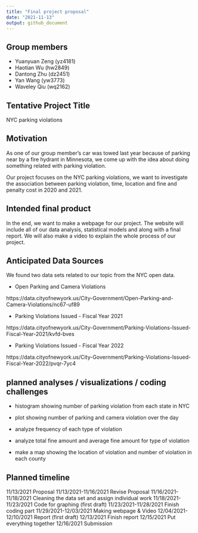 ```yaml
---
title: "Final project proposal"
date: "2021-11-13"
output: github_document
---
```

## Group members

* Yuanyuan Zeng (yz4181)
* Haotian Wu (hw2849)
* Dantong Zhu (dz2451)
* Yan Wang (yw3773)
* Waveley Qiu (wq2162)

## Tentative Project Title

NYC parking violations

## Motivation

As one of our group member's car was towed last year because of parking near by a fire hydrant in Minnesota, we come up with the idea about doing something related with parking violation.

Our project focuses on the NYC parking violations, we want to investigate the association between parking violation, time, location and fine and penalty cost in 2020 and 2021.

## Intended final product

In the end, we want to make a webpage for our project. The website will include all of our data analysis, statistical models and along with a final report. We will also make a video to explain the whole process of our project.

## Anticipated Data Sources

We found two data sets related to our topic from the NYC open data.

* Open Parking and Camera Violations

https://data.cityofnewyork.us/City-Government/Open-Parking-and-Camera-Violations/nc67-uf89

* Parking Violations Issued - Fiscal Year 2021

https://data.cityofnewyork.us/City-Government/Parking-Violations-Issued-Fiscal-Year-2021/kvfd-bves

* Parking Violations Issued - Fiscal Year 2022

https://data.cityofnewyork.us/City-Government/Parking-Violations-Issued-Fiscal-Year-2022/pvqr-7yc4

## planned analyses / visualizations / coding challenges

* histogram showing number of parking violation from each state in NYC

* plot showing number of parking and camera violation over the day

* analyze frequency of each type of violation

* analyze total fine amount and average fine amount for type of violation

* make a map showing the location of violation and number of violation in each county

## Planned timeline

11/13/2021                  Proposal
11/13/2021-11/16/2021       Revise Proposal
11/16/2021-11/18/2021       Cleaning the data set and assign individual work
11/18/2021-11/23/2021       Code for graphing (first draft)
11/23/2021-11/28/2021       Finish coding part
11/29/2021-12/03/2021       Making webpage & Video
12/04/2021-12/10/2021       Report (first draft)
12/13/2021                  Finish report
12/15/2021                  Put everything together
12/16/2021                  Submission 



